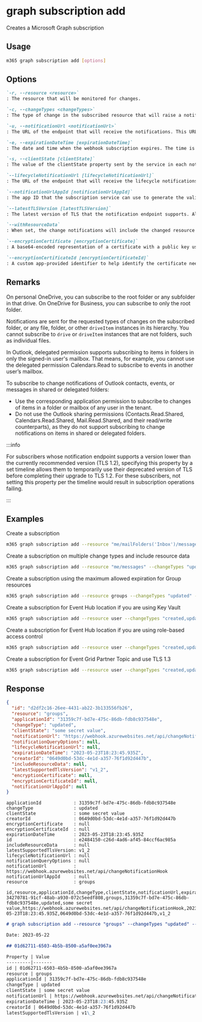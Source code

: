 
# graph subscription add

Creates a Microsoft Graph subscription

## Usage

```sh
m365 graph subscription add [options]
```

## Options

```md definition-list
`-r, --resource <resource>`
: The resource that will be monitored for changes.

`-c, --changeTypes <changeTypes>`
: The type of change in the subscribed resource that will raise a notification. The supported values are: `created`, `updated`, `deleted`. Multiple values can be combined using a comma-separated list.

`-u, --notificationUrl <notificationUrl>`
: The URL of the endpoint that will receive the notifications. This URL must use the HTTPS protocol.

`-e, --expirationDateTime [expirationDateTime]`
: The date and time when the webhook subscription expires. The time is in UTC, and can be an amount of time from subscription creation that varies for the resource subscribed to. If not specified, the maximum allowed expiration for the specified resource will be used.

`-s, --clientState [clientState]`
: The value of the clientState property sent by the service in each notification. The maximum length is 128 characters.

`--lifecycleNotificationUrl [lifecycleNotificationUrl]`
: The URL of the endpoint that will receive the lifecycle notifications. This URL must use the HTTPS protocol.

`--notificationUrlAppId [notificationUrlAppId]`
: The app ID that the subscription service can use to generate the validation token. The value allows the client to validate the authenticity of the notification received.

`--latestTLSVersion [latestTLSVersion]`
: The latest version of TLS that the notification endpoint supports. Allowed values are `v1_0`, `v1_1`, `v1_2`, `v1_3`. Default is `v1_2`.

`--withResourceData`
: When set, the change notifications will include the changed resource data.

`--encryptionCertificate [encryptionCertificate]`
: A base64-encoded representation of a certificate with a public key used to encrypt resource data in change notifications. Required when using `withResourceData`.

`--encryptionCertificateId [encryptionCertificateId]`
: A custom app-provided identifier to help identify the certificate needed to decrypt resource data. Required when using `withResourceData`.
```

<Global />

## Remarks

On personal OneDrive, you can subscribe to the root folder or any subfolder in that drive. On OneDrive for Business, you can subscribe to only the root folder.

Notifications are sent for the requested types of changes on the subscribed folder, or any file, folder, or other `driveItem` instances in its hierarchy. You cannot subscribe to `drive` or `driveItem` instances that are not folders, such as individual files.

In Outlook, delegated permission supports subscribing to items in folders in only the signed-in user's mailbox.
That means, for example, you cannot use the delegated permission Calendars.Read to subscribe to events in another user’s mailbox.

To subscribe to change notifications of Outlook contacts, events, or messages in shared or delegated folders:

- Use the corresponding application permission to subscribe to changes of items in a folder or mailbox of any user in the tenant.
- Do not use the Outlook sharing permissions (Contacts.Read.Shared, Calendars.Read.Shared, Mail.Read.Shared, and their read/write counterparts), as they do not support subscribing to change notifications on items in shared or delegated folders.

:::info

For subscribers whose notification endpoint supports a version lower than the currently recommended version (TLS 1.2), specifying this property by a set timeline allows them to temporarily use their deprecated version of TLS before completing their upgrade to TLS 1.2. 
For these subscribers, not setting this property per the timeline would result in subscription operations failing.

:::

## Examples

Create a subscription

```sh
m365 graph subscription add --resource "me/mailFolders('Inbox')/messages" --changeTypes "updated" --notificationUrl "https://webhook.azurewebsites.net/api/send/myNotifyClient" --expirationDateTime "2016-11-20T18:23:45.935Z" --clientState "secretClientState"
```

Create a subscription on multiple change types and include resource data

```sh
m365 graph subscription add --resource "me/messages" --changeTypes "updated,deleted" --withResourceData --encryptionCertificate 'Q0xJIGZvciBNaWNyb3NvZnQgMzY1' --encryptionCertificateId 'myCert' --notificationUrl "https://webhook.azurewebsites.net/api/send/myNotifyClient" --expirationDateTime "2016-11-20T18:23:45.935Z" --clientState "secretClientState"
```

Create a subscription using the maximum allowed expiration for Group resources

```sh
m365 graph subscription add --resource groups --changeTypes "updated" --notificationUrl "https://webhook.azurewebsites.net/api/send/myNotifyClient" --lifecycleNotificationUrl "https://webhook.azurewebsites.net/api/send/lifecycleNotifications"
```

Create a subscription for Event Hub location if you are using Key Vault

```sh
m365 graph subscription add --resource user --changeTypes "created,updated,deleted" --notificationUrl "EventHub:https://azureKeyVaultName.vault.azure.net/secrets/secretName?tenantId=contoso.com"
```

Create a subscription for Event Hub location if you are using role-based access control

```sh
m365 graph subscription add --resource user --changeTypes "created,updated,deleted" --notificationUrl "EventHub:https://eventHubNamespace.servicebus.windows.net/eventhubname/eventHubName?tenantId=contoso.com"
```

Create a subscription for Event Grid Partner Topic and use TLS 1.3

```sh
m365 graph subscription add --resource user --changeTypes "created,updated,deleted" --latestTLSVersion 'v1_3' --notificationUrl "EventGrid:?azuresubscriptionid=8A8A8A8A-4B4B-4C4C-4D4D-12E12E12E12E&resourcegroup=resourceGroupName&partnertopic=partnerTopicName&location=partnerTopicAzureRegionName"
```

## Response

<Tabs>
  <TabItem value="JSON">

  ```json
  {
    "id": "d2df2c16-26ee-4431-ab22-3b133556fb26",
    "resource": "groups",
    "applicationId": "31359c7f-bd7e-475c-86db-fdb8c937548e",
    "changeType": "updated",
    "clientState": "some secret value",
    "notificationUrl": "https://webhook.azurewebsites.net/api/changeNotificationHook",
    "notificationQueryOptions": null,
    "lifecycleNotificationUrl": null,
    "expirationDateTime": "2023-05-23T18:23:45.935Z",
    "creatorId": "0649d0bd-53dc-4e1d-a357-76f1d92d447b",
    "includeResourceData": null,
    "latestSupportedTlsVersion": "v1_2",
    "encryptionCertificate": null,
    "encryptionCertificateId": null,
    "notificationUrlAppId": null
  }
  ```

  </TabItem>
  <TabItem value="Text">

  ```text
  applicationId            : 31359c7f-bd7e-475c-86db-fdb8c937548e
  changeType               : updated
  clientState              : some secret value
  creatorId                : 0649d0bd-53dc-4e1d-a357-76f1d92d447b
  encryptionCertificate    : null
  encryptionCertificateId  : null
  expirationDateTime       : 2023-05-23T18:23:45.935Z
  id                       : e2484150-c26d-4ad6-af45-84ccf6ac985a
  includeResourceData      : null
  latestSupportedTlsVersion: v1_2
  lifecycleNotificationUrl : null
  notificationQueryOptions : null
  notificationUrl          : https://webhook.azurewebsites.net/api/changeNotificationHook
  notificationUrlAppId     : null
  resource                 : groups
  ```

  </TabItem>
  <TabItem value="CSV">

  ```csv
  id,resource,applicationId,changeType,clientState,notificationUrl,expirationDateTime,creatorId,latestSupportedTlsVersion
  34270781-91cf-48ab-a930-072c5eedf808,groups,31359c7f-bd7e-475c-86db-fdb8c937548e,updated,some secret value,https://webhook.azurewebsites.net/api/changeNotificationHook,2023-05-23T18:23:45.935Z,0649d0bd-53dc-4e1d-a357-76f1d92d447b,v1_2
  ```

  </TabItem>
  <TabItem value="Markdown">

  ```md
  # graph subscription add --resource "groups" --changeTypes "updated" --notificationUrl "https://webhook.azurewebsites.net/api/changeNotificationHook" --expirationDateTime "2023-05-23T18:23:45.935Z" --clientState "some secret value"

  Date: 2023-05-22

  ## 01d62711-6503-4b5b-8500-a5af0ee3967a

  Property | Value
  ---------|-------
  id | 01d62711-6503-4b5b-8500-a5af0ee3967a
  resource | groups
  applicationId | 31359c7f-bd7e-475c-86db-fdb8c937548e
  changeType | updated
  clientState | some secret value
  notificationUrl | https://webhook.azurewebsites.net/api/changeNotificationHook
  expirationDateTime | 2023-05-23T18:23:45.935Z
  creatorId | 0649d0bd-53dc-4e1d-a357-76f1d92d447b
  latestSupportedTlsVersion | v1\_2
  ```

  </TabItem>
</Tabs>

